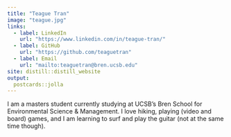 ```yaml
---
title: "Teague Tran"
image: "teague.jpg"
links:
  - label: LinkedIn
    url: "https://www.linkedin.com/in/teague-tran/"
  - label: GitHub
    url: "https://github.com/teaguetran"
  - label: Email
    url: "mailto:teaguetran@bren.ucsb.edu"
site: distill::distill_website
output:
  postcards::jolla
---
```

I am a masters student currently studying at UCSB's Bren School for Environmental Science & Management.
I love hiking, playing (video and board) games, and I am learning to surf and play the guitar 
(not at the same time though).


